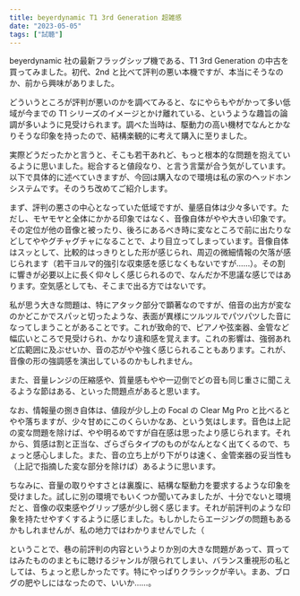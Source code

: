 ```yaml
---
title: beyerdynamic T1 3rd Generation 超雑感
date: "2023-05-05"
tags: ["試聴"]
---
```


beyerdynamic 社の最新フラッグシップ機である、T1 3rd Generation の中古を買ってみました。初代、2nd と比べて評判の悪い本機ですが、本当にそうなのか、前から興味がありました。

どういうところが評判が悪いのかを調べてみると、なにやらもやがかって多い低域が今までの T1 シリーズのイメージとかけ離れている、というような趣旨の論調が多いように見受けられます。調べた当時は、駆動力の高い機材でなんとかなりそうな印象を持ったので、結構楽観的に考えて購入に至りました。

実際どうだったかと言うと、そこも若干あれど、もっと根本的な問題を抱えているように思いました。総合すると値段なり、と言う言葉が合う気がしています。以下で具体的に述べていきますが、今回は購入なので環境は私の家のヘッドホンシステムです。そのうち改めてご紹介します。

まず、評判の悪さの中心となっていた低域ですが、量感自体は少々多いです。ただし、モヤモヤと全体にかかる印象ではなく、音像自体がやや大きい印象です。その定位が他の音像と被ったり、後ろにあるべき時に変なところで前に出たりなどしてややグチャグチャになることで、より目立ってしまっています。音像自体はスッとして、比較的はっきりとした形が感じられ、周辺の微細情報の欠落が感じられます（若干ヨルマ的強引な収束感を感じなくもないですが……）。その割に響きが必要以上に長く仰々しく感じられるので、なんだか不思議な感じではあります。空気感としても、そこまで出る方ではないです。

私が思う大きな問題は、特にアタック部分で顕著なのですが、倍音の出方が変なのかどこかでスパッと切ったような、表面が異様にツルツルでパツパツした音になってしまうことがあることです。これが致命的で、ピアノや弦楽器、金管など幅広いところで見受けられ、かなり違和感を覚えます。これの影響は、強弱あれど広範囲に及ぶせいか、音の芯がやや強く感じられることもあります。これが、音像の形の強調感を演出しているのかもしれません。

また、音量レンジの圧縮感や、質量感もやや一辺倒でどの音も同じ重さに聞こえるような節はある、といった問題点があると思います。

なお、情報量の捌き自体は、値段が少し上の Focal の Clear Mg Pro と比べるとやや落ちますが、少々甘めにこのくらいかなあ、という気はします。音色は上記の変な問題を除けば、やや明るめですが自在感は思ったより感じられます。それから、質感は割と正当な、ざらざらタイプのものがなんとなく出てくるので、ちょっと感心しました。また、音の立ち上がり下がりは速く、金管楽器の妥当性も（上記で指摘した変な部分を除けば）あるように思います。

ちなみに、音量の取りやすさとは裏腹に、結構な駆動力を要求するような印象を受けました。試しに別の環境でもいくつか聞いてみましたが、十分でないと環境だと、音像の収束感やグリップ感が少し弱く感じます。それが前評判のような印象を持たせやすくするように感じました。もしかしたらエージングの問題もあるかもしれませんが、私の地力ではわかりませんでした（

ということで、巷の前評判の内容というよりか別の大きな問題があって、買ってはみたもののまともに聴けるジャンルが限られてしまい、バランス重視形の私としては、ちょっと悲しかったです。特にやっぱりクラシックが辛い。まあ、ブログの肥やしにはなったので、いいか……。
